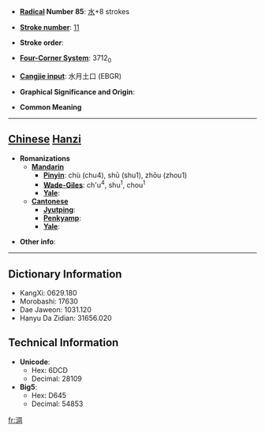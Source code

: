 * '''[[Wiktionary:Chinese radical index| Radical]] Number 85''': [[Wiktionary:Chinese radical index 水|水]]+8 strokes

* '''[[Wiktionary:Chinese total strokes index|Stroke number]]''': [[Wiktionary:Chinese total strokes index 11|11]]

* '''Stroke order''': 

* '''[[Wiktionary:Chinese four corner index|Four-Corner System]]''': 3712<sub>0</sub>

* '''[[Wiktionary:Chinese Cangjie index|Cangjie input]]''': 水月土口 (EBGR)

* '''Graphical Significance and Origin''': 

* '''Common Meaning'''

----

== [[Chinese]] [[Hanzi]] ==

* '''Romanizations'''
** '''[[Mandarin]]'''
*** '''[[Pinyin]]''': chù (chu4), shū (shu1), zhōu (zhou1)
*** '''[[Wade-Giles]]''': ch'u<sup>4</sup>, shu<sup>1</sup>, chou<sup>1</sup>
*** '''[[Yale]]''': 
** '''[[Cantonese]]'''
*** '''[[Jyutping]]''':
*** '''[[Penkyamp]]''': 
*** '''[[Yale]]''': 

* '''Other info''': 

----

== Dictionary Information ==

* KangXi: 0629.180
* Morobashi: 17630
* Dae Jaweon: 1031.120
* Hanyu Da Zidian: 31656.020

== Technical Information ==

* '''Unicode''':
** Hex: 6DCD
** Decimal: 28109
* '''Big5''':
** Hex: D645
** Decimal: 54853

[[fr:淍]]